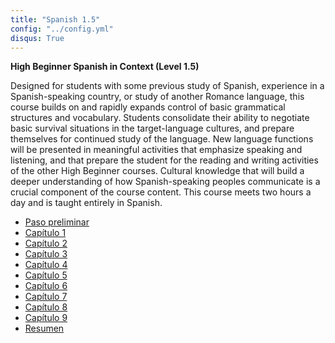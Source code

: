 ```yaml
---
title: "Spanish 1.5"
config: "../config.yml"
disqus: True
---
```



**High Beginner Spanish in Context (Level 1.5)**  

Designed for students with some previous study of Spanish, experience in a Spanish-speaking country, or study of another Romance language, this course builds on and rapidly expands control of basic grammatical structures and vocabulary. Students consolidate their ability to negotiate basic survival situations in the target-language cultures, and prepare themselves for continued study of the language. New language functions will be presented in meaningful activities that emphasize speaking and listening, and that prepare the student for the reading and writing activities of the other High Beginner courses. Cultural knowledge that will build a deeper understanding of how Spanish-speaking peoples communicate is a crucial component of the course content. This course meets two hours a day and is taught entirely in Spanish.

- [Paso preliminar][Paso preliminar]
- [Capítulo 1][Capítulo 1] 
- [Capítulo 2][Capítulo 2] 
- [Capítulo 3][Capítulo 3] 
- [Capítulo 4][Capítulo 4] 
- [Capítulo 5][Capítulo 5] 
- [Capítulo 6][Capítulo 6] 
- [Capítulo 7][Capítulo 7] 
- [Capítulo 8][Capítulo 8] 
- [Capítulo 9][Capítulo 9] 
- [Resumen][Resumen]

[Paso preliminar]: 0_paso_prelim/paso_prelim.html
[Capítulo 1]: cap1/cap1.html
[Capítulo 2]: cap2/cap2.html
[Capítulo 3]: cap3/cap3.html
[Capítulo 4]: cap4/cap4.html
[Capítulo 5]: cap5/cap5.html
[Capítulo 6]: cap6/cap6.html
[Capítulo 7]: cap7/cap7.html
[Capítulo 8]: cap8/cap8.html
[Capítulo 9]: cap9/cap9.html
[Resumen]: resumen.pdf
